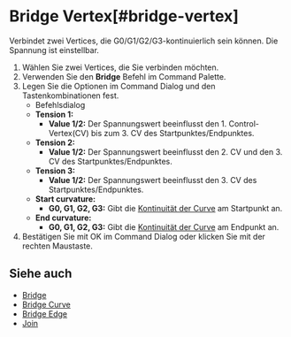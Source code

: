
# Bridge Vertex[#bridge-vertex]

<Reference shortcut="" command="Bridge Vertex" button="" />

Verbindet zwei Vertices, die G0/G1/G2/G3-kontinuierlich sein können. Die Spannung ist einstellbar.

1. Wählen Sie zwei Vertices, die Sie verbinden möchten.
2. Verwenden Sie den **Bridge** Befehl im Command Palette.
3. Legen Sie die Optionen im Command Dialog und den Tastenkombinationen fest.
     - <Kst>Befehlsdialog</Kst>
     - **Tension 1:**
          - **Value 1/2:** Der Spannungswert beeinflusst den 1. Control-Vertex(CV) bis zum 3. CV des Startpunktes/Endpunktes.
     - **Tension 2:**
          - **Value 1/2:** Der Spannungswert beeinflusst den 2. CV und den 3. CV des Startpunktes/Endpunktes.
     - **Tension 3:**
          - **Value 1/2:** Der Spannungswert beeinflusst den 3. CV des Startpunktes/Endpunktes.
     - **Start curvature:**
          - **G0, G1, G2, G3:** Gibt die [Kontinuität der Curve](../cad-essentials/continuity-curve-and-surface) am Startpunkt an.
     -  **End curvature:**
          - **G0, G1, G2, G3:** Gibt die [Kontinuität der Curve](../cad-essentials/continuity-curve-and-surface) am Endpunkt an.
4. Bestätigen Sie mit OK im Command Dialog oder klicken Sie mit der rechten Maustaste.

<VideoPlayer fileName="bridge-vertex"/>

## Siehe auch
- [Bridge](./bridge)
- [Bridge Curve](./bridge-curve)
- [Bridge Edge](./bridge-edge)
- [Join](./join)